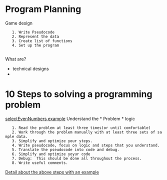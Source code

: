 = Program Planning =  
Game design 
	1. Write Pseudocode
	2. Represent the data
	3. Create list of functions
	4. Set up the program
	
What are?
* technical designs
* 

= 10 Steps to solving a programming problem =
[[selectEvenNumbers example]]
Understand the * Problem * logic

	1. Read the problem at least three times(or until comfortable)
	2. Work through the problem manually with at least three sets of sample data.
	3. Simplify and optimize your steps.
	4. Write pseudocode, focus on logic and steps that you understand.
	5. Translate the pseudocode into code and debug.
	6. Simplify and optimize yoyur code
	7. Debug:  This should be done all throughout the process.
	8. Write useful comments.

[[Detail about the above steps with an example]]




 
	  
